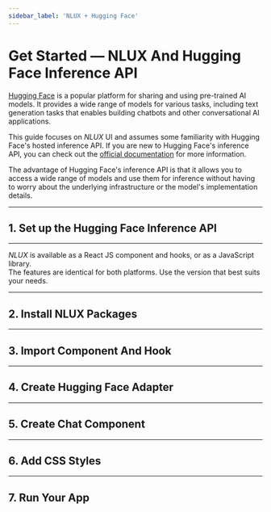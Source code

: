 ```yaml
---
sidebar_label: 'NLUX + Hugging Face'
---
```











# Get Started ― NLUX And Hugging Face Inference API

[Hugging Face](https://huggingface.co/) is a popular platform for sharing and using pre-trained AI models.
It provides a wide range of models for various tasks, including text generation tasks that enables building chatbots
and other conversational AI applications.

This guide focuses on _NLUX_ UI and assumes some familiarity with Hugging Face's hosted inference API.
If you are new to Hugging Face's inference API, you can check out the [official documentation](https://huggingface.co/docs/api-inference/en/index) for more information.

The advantage of Hugging Face's inference API is that it allows you to access a wide range of models and use them for
inference without having to worry about the underlying infrastructure or the model's implementation details.

---

## 1. Set up the Hugging Face Inference API

<PlatformSection javascript={HfModelSetup} reactJs={HfModelSetup}/>

---

_NLUX_ is available as a React JS component and hooks, or as a JavaScript library.<br />
The features are identical for both platforms.
Use the version that best suits your needs.

<PlatformSelector reactJs={ReactJs} javascript={JavaScript}/>

---

## 2. Install NLUX Packages

<PlatformSection javascript={InstallJavaScript} reactJs={InstallReactJs}/>

---

## 3. Import Component And Hook

<PlatformSection javascript={ImportJavaScript} reactJs={ImportReactJs}/>

---

## 4. Create Hugging Face Adapter

<PlatformSection javascript={CreateAdapterJavaScript} reactJs={CreateAdapterReactJs}/>

---

## 5. Create Chat Component

<PlatformSection javascript={CreateChatCompJavaScript} reactJs={CreateChatCompReactJs}/>

---

## 6. Add CSS Styles

<PlatformSection javascript={StyleJavaScript} reactJs={StyleReactJs}/>

---

## 7. Run Your App

<PlatformSection javascript={RunJavaScript} reactJs={RunReactJs}/>
